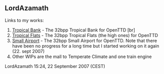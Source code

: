 == LordAzamath ==
{{en/Archive/Community/Users/Userbox Blender}}

Links to my works:

# [http://www.tt-forums.net/viewtopic.php?f=36&t=33351 Tropical Bank] - The 32bpp Tropical Bank for OpenTTD [br]
# [http://www.tt-forums.net/viewtopic.php?f=36&t=14549&start=3180 Tropical Flats] - The 32bpp Tropical Flats (the high ones) for OpenTTD
# [http://www.tt-forums.net/viewtopic.php?f=36&t=33371 Small Airport] - The 32bpp Small Airport for OpenTTD. Note that there have been no progress for a long time but I started working on it again (22. sept 2007)
#Other WIPs are the mall to Temperate Climate and one train engine
LordAzamath 15:24, 22 September 2007 (CEST)